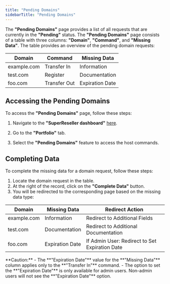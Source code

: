 ```yaml
---
title: "Pending Domains"
sidebarTitle: "Pending Domains"
---
```


The **"Pending Domains"** page provides a list of all requests that are currently in the **"Pending"** status. The **"Pending Domains"** page consists of a table with three columns: **"Domain"**, **"Command"**, and **"Missing Data"**. The table provides an overview of the pending domain requests:

| Domain      | Command      | Missing Data    |
| ----------- | ------------ | --------------- |
| example.com | Transfer In  | Information     |
| test.com    | Register     | Documentation   |
| foo.com     | Transfer Out | Expiration Date |

## Accessing the Pending Domains

To access the **"Pending Domains"** page, follow these steps:

1. Navigate to the **"SuperReseller dashboard"** [here](https://superreseller-qa.nominus.host/login/?next=/).

2. Go to the **"Portfolio"** tab.

3. Select the **"Pending Domains"** feature to access the host commands.

## Completing Data

To complete the missing data for a domain request, follow these steps:

1. Locate the domain request in the table.
2. At the right of the record, click on the **"Complete Data"** button.
3. You will be redirected to the corresponding page based on the missing data type:

| Domain      | Missing Data    | Redirect Action                                |
| ----------- | --------------- | ---------------------------------------------- |
| example.com | Information     | Redirect to Additional Fields                  |
| test.com    | Documentation   | Redirect to Additional Documentation           |
| foo.com     | Expiration Date | If Admin User: Redirect to Set Expiration Date |

<Warning>
**Caution:**
- The **"Expiration Date"** value for the **"Missing Data"** column applies only to the **"Transfer In"** command.
- The option to set the **"Expiration Date"** is only available for admin users. Non-admin users will not see the **"Expiration Date"** option.
</Warning>